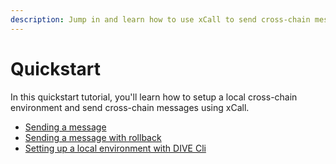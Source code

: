 ```yaml
---
description: Jump in and learn how to use xCall to send cross-chain messages.
---
```


# Quickstart

In this quickstart tutorial, you'll learn how to setup a local cross-chain environment and send cross-chain messages using xCall.

- [Sending a message](/quickstart/sending-a-message)
- [Sending a message with rollback](/quickstart/sending-a-message-with-rollback)
- [Setting up a local environment with DIVE Cli](/quickstart/setting-up-a-local-environment-with-dive-cli)
